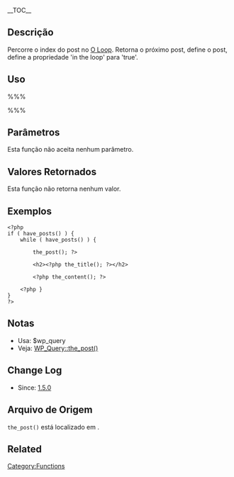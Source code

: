 {{Languages|
{{en|Function Reference/the post}}
{{pt-br|Referência de Função/the post}}
{{es|Función de referencia/the post}}
{{fr|Fonctions_de_référence/the post}}
{{it|Riferimento funzioni/the post}}
{{ja|関数リファレンス/the_post}}
}}
__TOC__
==Descrição==
Percorre o index do post no [[pt-br:O Loop|O Loop]]. Retorna o próximo post, define o post, define a propriedade 'in the loop' para 'true'.

==Uso==

%%%<?php the_post(); ?>%%%

==Parâmetros==

Esta função não aceita nenhum parâmetro.

==Valores Retornados==

Esta função não retorna nenhum valor.

==Exemplos==

<pre>
<?php
if ( have_posts() ) {
	while ( have_posts() ) {

		the_post(); ?>

		<h2><?php the_title(); ?></h2>

		<?php the_content(); ?>

	<?php }
}
?>
</pre>

==Notas==

* Usa: $wp_query
* Veja: [[Class Reference/WP Query|WP_Query::the_post()]]

==Change Log==

* Since: [[Version 1.5|1.5.0]]

==Arquivo de Origem==

<tt>the_post()</tt> está localizado em {{Trac|wp-includes/query.php}}.

==Related==

{{Query Tags}}
{{Tag Footer}}

[[Category:Functions]]
{{Codex-pt}}